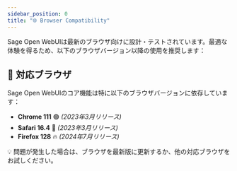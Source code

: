 ```yaml
---
sidebar_position: 0
title: "🌐 Browser Compatibility"
---
```


Sage Open WebUIは最新のブラウザ向けに設計・テストされています。最適な体験を得るため、以下のブラウザバージョン以降の使用を推奨します：

## 🚀 対応ブラウザ

Sage Open WebUIのコア機能は特に以下のブラウザバージョンに依存しています：

- **Chrome 111** 🟢 _(2023年3月リリース)_
- **Safari 16.4** 🍏 _(2023年3月リリース)_
- **Firefox 128** 🔥 _(2024年7月リリース)_

💡 問題が発生した場合は、ブラウザを最新版に更新するか、他の対応ブラウザをお試しください。
